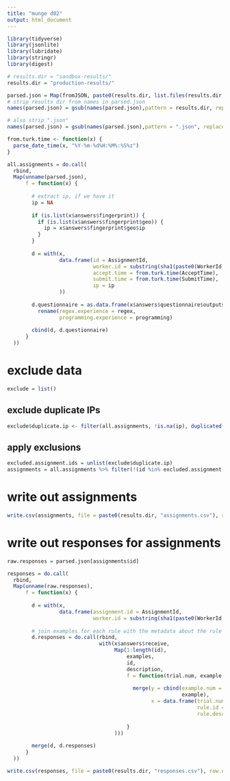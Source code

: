 ```yaml
---
title: "munge d02"
output: html_document
---
```


```r
library(tidyverse)
library(jsonlite)
library(lubridate)
library(stringr)
library(digest)
```

```r
# results.dir = "sandbox-results/"
results.dir = "production-results/"
```

```r
parsed.json = Map(fromJSON, paste0(results.dir, list.files(results.dir, pattern = "*.json")))
# strip results dir from names in parsed.json
names(parsed.json) = gsub(names(parsed.json),pattern = results.dir, replacement = "")

# also strip ".json"
names(parsed.json) = gsub(names(parsed.json),pattern = ".json", replacement = "")
```

```r
from.turk.time <- function(x) {
  parse_date_time(x, "%Y-%m-%d%H:%M%:%S%z")
}
```


```r
all.assignments = do.call(
  rbind,
  Map(unname(parsed.json),
      f = function(x) {
        
        # extract ip, if we have it
        ip = NA
        
        if (is.list(x$answers$fingerprint)) {
          if (is.list(x$answers$fingerprint$geo)) {
            ip = x$answers$fingerprint$geo$ip
          }
        }
        
        d = with(x,
                 data.frame(id = AssignmentId,
                            worker.id = substring(sha1(paste0(WorkerId, "dummy")), 0, 7),
                            accept.time = from.turk.time(AcceptTime),
                            submit.time = from.turk.time(SubmitTime),
                            ip = ip
                 ))
        
        d.questionnaire = as.data.frame(x$answers$questionnaire$outputs) %>%
          rename(regex.experience = regex,
                 programming.experience = programming)
        
        cbind(d, d.questionnaire)
      }
  ))
```

# exclude data

```r
exclude = list()
```

## exclude duplicate IPs

```r
exclude$duplicate.ip <- filter(all.assignments, !is.na(ip), duplicated(ip))$id
```

## apply exclusions

```r
excluded.assignment.ids = unlist(exclude$duplicate.ip)
assignments = all.assignments %>% filter(!(id %in% excluded.assignment.ids))
```

# write out assignments

```r
write.csv(assignments, file = paste0(results.dir, "assignments.csv"), row.names = FALSE)
```

# write out responses for assignments

```r
raw.responses = parsed.json[assignments$id]
```

```r
responses = do.call(
  rbind,
  Map(unname(raw.responses),
      f = function(x) {
        
        d = with(x,
                 data.frame(assignment.id = AssignmentId,
                            worker.id = substring(sha1(paste0(WorkerId, "dummy")), 0, 7)))
        
        # join examples for each rule with the metadata about the rule (id, desc, trial num)
        d.responses = do.call(rbind,
                              with(x$answers$receive,
                                   Map(1:length(id),
                                       examples,
                                       id,
                                       description,
                                       f = function(trial.num, example, id, description) {
                                         
                                         merge(y = cbind(example.num = 1:nrow(example),
                                                         example),
                                               x = data.frame(trial.num = trial.num,
                                                              rule.id = id,
                                                              rule.desc = description))
                                         
                                       }
                                   )))
        
        merge(d, d.responses)
      }
  ))
```


```r
write.csv(responses, file = paste0(results.dir, "responses.csv"), row.names = FALSE)
```
